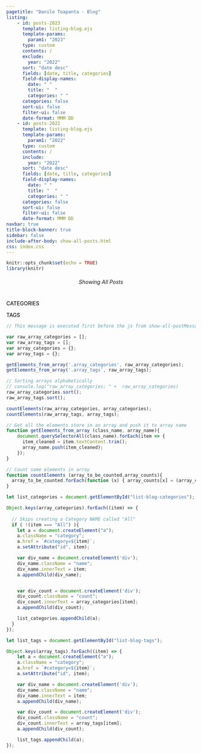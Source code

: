```yaml
---
pagetitle: "Danilo Toapanta - Blog"
listing:
    - id: posts-2023
      template: listing-blog.ejs
      template-params:
        param1: "2023"
      type: custom
      contents: /
      exclude: 
        year: "2022"
      sort: "date desc"
      fields: [date, title, categories]
      field-display-names:
        date: " "
        title: "  "
        categories: " "
      categories: false
      sort-ui: false
      filter-ui: false
      date-format: MMM DD
    - id: posts-2022
      template: listing-blog.ejs
      template-params:
        param1: "2022"
      type: custom
      contents: /
      include: 
        year: "2022"
      sort: "date desc"
      fields: [date, title, categories]
      field-display-names:
        date: " "
        title: "  "
        categories: " "
      categories: false
      sort-ui: false
      filter-ui: false
      date-format: MMM DD
navbar: true
title-block-banner: true
sidebar: false
include-after-body: show-all-posts.html
css: index.css
---
```


<!-- This activates option to run Javascript -->
```r
knitr::opts_chunk$set(echo = TRUE)
library(knitr)
```

<p style="margin-bottom: 0px; padding-bottom: 30px; display: none; ">
  In this section Danilo writes down his notes, the things he has figured out about his computer, and ocasionally when feeling inspired he writes poems. 
</p>

<div class="background-color-show-posts" style="display: flex; justify-content: center; padding: 5px 0px; border-radius: 5px;">
<!-- <div style="display: flex; justify-content: center; padding-top: 10px; padding-bottom 8px;"> -->
  <a id="clickable-showing-all-posts" href="/blog" style="text-decoration: none; pointer-events: none;">
    <p align="center" id="showing-all-posts" class="color-show-posts" style="font-weight: 400; margin: 0px; padding: 0px; font-style:italic">
        Showing All Posts 
    </p>
  </a>
  <a id="clickable-show-all-posts" href="/blog/#category=All" style="text-decoration: none; pointer-events: none;">
    <p align="center" id="reload-posts-icon" class="color-show-posts" style="display:none; font-weight: 400; margin: 0px; padding: 0px; font-style:italic;">
      Show All Posts <i style="padding-left:2px;" class='bi bi-arrow-counterclockwise'></i> 
    </p>
  </a>
</div>


:::{.grid-blog}
:::{.main-content-blog}

<div id= "show-tag-cat-selected" style="display:none;">
  <p style="padding-top:40px; padding-bottom:5px; margin-bottom:0px; color: #838383;">
    <span id="green_number_blog" style="padding-bottom:0px; margin-bottom:0px; color: #14ae73;">
      # 
    </span>
    <span id="tagged_categorized_as" >
      published:
    </span>
  </p>
  <h1 id="tag_category_name" style="padding:0px 0px; margin: 0px 0px; padding-bottom:15px; border-bottom: none">Python</h1>
</div>

<!-- <h3 class="unlisted unnumbered no_anchor_link" style="margin-top: 0px; padding-top:30px; padding-bottom: 8px; font-size: 1.6rem;">2023</h3> -->

<div style="padding-top:10px; "></div>

:::{.datePadding .newFont_and_color}
:::{#posts-2023}
:::
:::

<!-- <h3 class="unlisted unnumbered no_anchor_link" style="margin-top: 0px; padding-top:20px; padding-bottom: 8px; font-size: 1.6rem;">2022</h3> -->

:::{.datePadding .newFont_and_color}
:::{#posts-2022}
:::
:::

:::

```{=html}
<div class="sidebar-blog">
  
  <div class="post-sidebar-card">
    <p class="post-sidebar-card-title" style="font-size: 14px; font-weight: 550; margin-bottom: 12px">
    CATEGORIES
    </p>  
    <div id="list-blog-categories" class="list-blog">
    </div>  
  </div>
  
  <div class="post-sidebar-card">
    <p class="post-sidebar-card-title" style="font-size: 14px; font-weight: 550; margin-bottom: 12px">
      TAGS
    </p>
    <div id="list-blog-tags" class="list-blog"></div>  
  </div>

</div>
```
:::


```js
// This message is executed first before the js from show-all-postMessage.html

var raw_array_categories = [];
var raw_array_tags = [];
var array_categories = {};
var array_tags = {};

getElements_from_array('.array_categories', raw_array_categories);
getElements_from_array('.array_tags', raw_array_tags);

// Sorting arrays alphabetically
// console.log("raw_array_categories: " +  raw_array_categories)
raw_array_categories.sort();
raw_array_tags.sort();

countElements(raw_array_categories, array_categories);
countElements(raw_array_tags, array_tags);

// Get all the elements store in an array and push it to array name
function getElements_from_array (class_name, array_name){
    document.querySelectorAll(class_name).forEach(item => {
      item_cleaned = item.textContent.trim();
      array_name.push(item_cleaned);
    });
}

// Count same elements in array
function countElements (array_to_be_counted,array_counts){
  array_to_be_counted.forEach(function (x) { array_counts[x] = (array_counts[x] || 0) + 1; });
}

let list_categories = document.getElementById("list-blog-categories");

Object.keys(array_categories).forEach((item) => {
  
  // Skips creating a Category NAME called "All"
  if ( !(item === "All") ){
    let a = document.createElement("a");
    a.className = "category";
    a.href = `#category=${item}`;
    a.setAttribute("id", item);

    var div_name = document.createElement('div');
    div_name.className = "name";
    div_name.innerText = item;
    a.appendChild(div_name);


    var div_count = document.createElement('div');
    div_count.className = "count";
    div_count.innerText = array_categories[item];
    a.appendChild(div_count);

    list_categories.appendChild(a);
  }
});

let list_tags = document.getElementById("list-blog-tags");

Object.keys(array_tags).forEach((item) => {
    let a = document.createElement("a");
    a.className = "category";
    a.href = `#category=${item}`;
    a.setAttribute("id", item);

    var div_name = document.createElement('div');
    div_name.className = "name";
    div_name.innerText = item;
    a.appendChild(div_name);

    var div_count = document.createElement('div');
    div_count.className = "count";
    div_count.innerText = array_tags[item];
    a.appendChild(div_count);

    list_tags.appendChild(a);
});



```




































































































